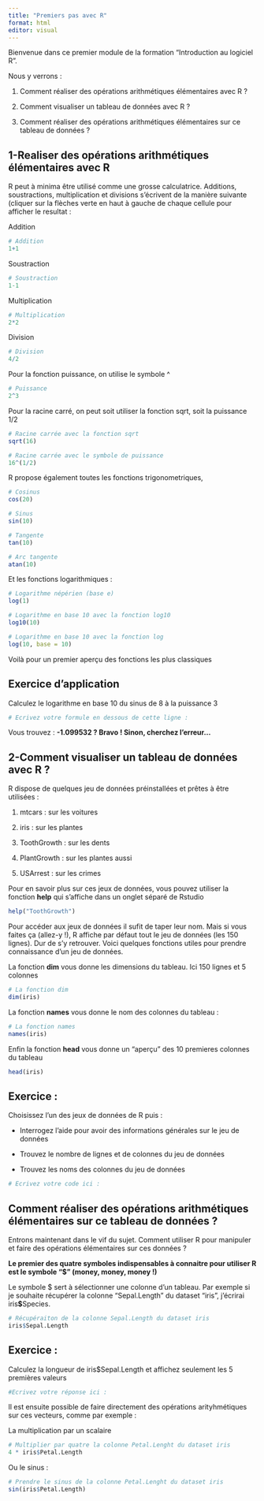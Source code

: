 ```yaml
---
title: "Premiers pas avec R"
format: html
editor: visual
---
```


Bienvenue dans ce premier module de la formation "Introduction au logiciel R".

Nous y verrons :

1.  Comment réaliser des opérations arithmétiques élémentaires avec R ?

2.  Comment visualiser un tableau de données avec R ?

3.  Comment réaliser des opérations arithmétiques élémentaires sur ce tableau de données ?

## 1-Realiser des opérations arithmétiques élémentaires avec R

R peut à minima être utilisé comme une grosse calculatrice. Additions, soustractions, multiplication et divisions s'écrivent de la manière suivante (cliquer sur la flèches verte en haut à gauche de chaque cellule pour afficher le resultat :

Addition

```r
# Addition
1+1
```

Soustraction

```r
# Soustraction
1-1
```

Multiplication

```r
# Multiplication
2*2
```

Division

```r
# Division
4/2
```

Pour la fonction puissance, on utilise le symbole \^

```r
# Puissance
2^3
```

Pour la racine carré, on peut soit utiliser la fonction sqrt, soit la puissance 1/2

```r
# Racine carrée avec la fonction sqrt
sqrt(16)

# Racine carrée avec le symbole de puissance
16^(1/2)

```

R propose également toutes les fonctions trigonometriques,

```r
# Cosinus
cos(20)

# Sinus
sin(10)

# Tangente
tan(10)

# Arc tangente
atan(10)
```

Et les fonctions logarithmiques :

```r

# Logarithme népérien (base e)
log(1)

# Logarithme en base 10 avec la fonction log10
log10(10)

# Logarithme en base 10 avec la fonction log
log(10, base = 10)
```

Voilà pour un premier aperçu des fonctions les plus classiques

## Exercice d'application

Calculez le logarithme en base 10 du sinus de 8 à la puissance 3

```r
# Ecrivez votre formule en dessous de cette ligne :


```

Vous trouvez : **-1.099532 ? Bravo ! Sinon, cherchez l'erreur...**

## 2-Comment visualiser un tableau de données avec R ?

R dispose de quelques jeu de données préinstallées et prêtes à être utilisées :

1.  mtcars : sur les voitures

2.  iris : sur les plantes

3.  ToothGrowth : sur les dents

4.  PlantGrowth : sur les plantes aussi

5.  USArrest : sur les crimes

Pour en savoir plus sur ces jeux de données, vous pouvez utiliser la fonction **help** qui s'affiche dans un onglet séparé de Rstudio

```r
help("ToothGrowth")
```

Pour accéder aux jeux de données il sufit de taper leur nom. Mais si vous faites ça (allez-y !), R affiche par défaut tout le jeu de données (les 150 lignes). Dur de s'y retrouver. Voici quelques fonctions utiles pour prendre connaissance d'un jeu de données.

La fonction **dim** vous donne les dimensions du tableau. Ici 150 lignes et 5 colonnes

```r
# La fonction dim
dim(iris)

```

La fonction **names** vous donne le nom des colonnes du tableau :

```r
# La fonction names
names(iris)
```

Enfin la fonction **head** vous donne un "aperçu" des 10 premieres colonnes du tableau

```r
head(iris)
```

## Exercice :

Choisissez l'un des jeux de données de R puis :

-   Interrogez l'aide pour avoir des informations générales sur le jeu de données

-   Trouvez le nombre de lignes et de colonnes du jeu de données

-   Trouvez les noms des colonnes du jeu de données

```r
# Ecrivez votre code ici :

```

## Comment réaliser des opérations arithmétiques élémentaires sur ce tableau de données ?

Entrons maintenant dans le vif du sujet. Comment utiliser R pour manipuler et faire des opérations élémentaires sur ces données ?

**Le premier des quatre symboles indispensables à connaitre pour utiliser R est le symbole "\$" (money, money, money !)**

Le symbole \$ sert à sélectionner une colonne d'un tableau. Par exemple si je souhaite récupérer la colonne "Sepal.Length" du dataset "iris", j'écrirai iris**\$**Species.

```r
# Récupéraiton de la colonne Sepal.Length du dataset iris
iris$Sepal.Length
```

## Exercice :

Calculez la longueur de iris\$Sepal.Length et affichez seulement les 5 premières valeurs

```r
#Ecrivez votre réponse ici :


```

Il est ensuite possible de faire directement des opérations arityhmétiques sur ces vecteurs, comme par exemple :

La multiplication par un scalaire

```r
# Multiplier par quatre la colonne Petal.Lenght du dataset iris
4 * iris$Petal.Length
```

Ou le sinus :

```r
# Prendre le sinus de la colonne Petal.Lenght du dataset iris
sin(iris$Petal.Length)
```
